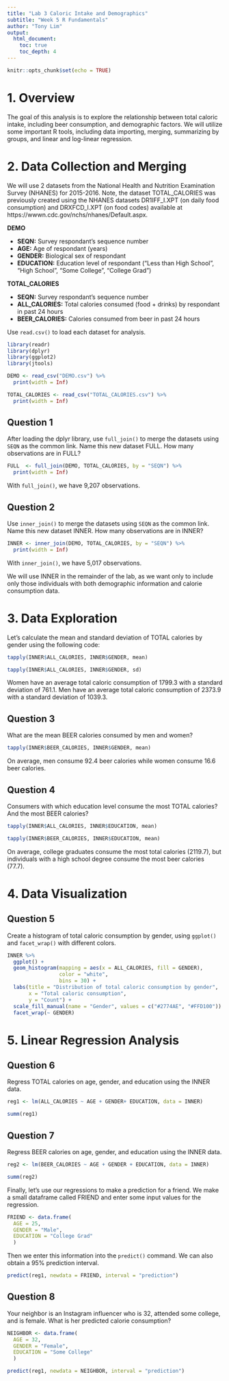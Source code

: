 ```yaml
---
title: "Lab 3 Caloric Intake and Demographics"
subtitle: "Week 5 R Fundamentals"
author: "Tony Lim"
output:
  html_document:
    toc: true
    toc_depth: 4
---
```


```r
knitr::opts_chunk$set(echo = TRUE)
```

# 1. Overview

The goal of this analysis is to explore the relationship between total caloric intake, including beer consumption, and demographic factors. We will utilize some important R tools, including data importing, merging, summarizing by groups, and linear and log-linear regression.

# 2. Data Collection and Merging
 
We will use 2 datasets from the National Health and Nutrition Examination Survey (NHANES) for 2015-2016. Note, the dataset TOTAL_CALORIES was previously created using the NHANES datasets DR1IFF_I.XPT (on daily food consumption) and DRXFCD_I.XPT (on food codes) available at https://wwwn.cdc.gov/nchs/nhanes/Default.aspx.

**DEMO** 

* **SEQN:**          Survey respondant's sequence number
* **AGE:**           Age of respondant (years)
* **GENDER:**        Biological sex of respondant
* **EDUCATION:**     Education level of respondant ("Less than High School", "High School", "Some College", "College Grad")

**TOTAL_CALORIES**

* **SEQN:**          Survey respondant's sequence number
* **ALL_CALORIES:**  Total calories consumed (food + drinks) by respondant in past 24 hours     
* **BEER_CALORIES:** Calories consumed from beer in past 24 hours

Use `read.csv()` to load each dataset for analysis.
```r
library(readr)
library(dplyr)
library(ggplot2)
library(jtools)
```

```r
DEMO <- read_csv("DEMO.csv") %>% 
  print(width = Inf)
```

```r
TOTAL_CALORIES <- read_csv("TOTAL_CALORIES.csv") %>%
  print(width = Inf)
```

## Question 1

After loading the dplyr library, use `full_join()` to merge the datasets using `SEQN` as the common link. Name this new dataset FULL. How many observations are in FULL?

```r
FULL  <- full_join(DEMO, TOTAL_CALORIES, by = "SEQN") %>%
  print(width = Inf)
```

With `full_join()`, we have 9,207 observations.

## Question 2

Use `inner_join()` to merge the datasets using `SEQN` as the common link. Name this new dataset INNER. How many observations are in INNER?

```r
INNER <- inner_join(DEMO, TOTAL_CALORIES, by = "SEQN") %>%
  print(width = Inf)
```

With `inner_join()`, we have 5,017 observations.

We will use INNER in the remainder of the lab, as we want only to include only those individuals with both demographic information and calorie consumption data.

# 3. Data Exploration

Let's calculate the mean and standard deviation of TOTAL calories by gender using the following code:

```r
tapply(INNER$ALL_CALORIES, INNER$GENDER, mean)

tapply(INNER$ALL_CALORIES, INNER$GENDER, sd)
```

Women have an average total caloric consumption of 1799.3 with a standard deviation of 761.1. Men have an average total caloric consumption of 2373.9 with a standard deviation of 1039.3. 

## Question 3

What are the mean BEER calories consumed by men and women?

```r
tapply(INNER$BEER_CALORIES, INNER$GENDER, mean)
```
On average, men consume 92.4 beer calories while women consume 16.6 beer calories.  

## Question 4

Consumers with which education level consume the most TOTAL calories? And the most BEER calories?

```r
tapply(INNER$ALL_CALORIES, INNER$EDUCATION, mean)
```

```R
tapply(INNER$BEER_CALORIES, INNER$EDUCATION, mean)
```

On average, college graduates consume the most total calories (2119.7), but individuals with a high school degree consume the most beer calories (77.7).

# 4. Data Visualization

## Question 5

Create a histogram of total caloric consumption by gender, using `ggplot()` and `facet_wrap()` with different colors.

```r
INNER %>%
  ggplot() +
  geom_histogram(mapping = aes(x = ALL_CALORIES, fill = GENDER), 
                 color = "white",
                 bins = 30) +
  labs(title = "Distribution of total caloric consumption by gender",
       x = "Total caloric consumption",
       y = "Count") +
  scale_fill_manual(name = "Gender", values = c("#2774AE", "#FFD100")) +
  facet_wrap(~ GENDER)
```

# 5. Linear Regression Analysis

## Question 6 

Regress TOTAL calories on age, gender, and education using the INNER data. 

```r
reg1 <- lm(ALL_CALORIES ~ AGE + GENDER+ EDUCATION, data = INNER)

summ(reg1)
```

## Question 7

Regress BEER calories on age, gender, and education using the INNER data.

```r
reg2 <- lm(BEER_CALORIES ~ AGE + GENDER + EDUCATION, data = INNER)

summ(reg2)
```

Finally, let's use our regressions to make a prediction for a friend. We make a small dataframe called FRIEND and enter some input values for the regression.

```r
FRIEND <- data.frame(
  AGE = 25,
  GENDER = "Male",
  EDUCATION = "College Grad"
  )
```

Then we enter this information into the `predict()` command. We can also obtain a 95% prediction interval.

```r
predict(reg1, newdata = FRIEND, interval = "prediction")
```

## Question 8

Your neighbor is an Instagram influencer who is 32, attended some college, and is female. What is her predicted calorie consumption?

```r
NEIGHBOR <- data.frame(
  AGE = 32,
  GENDER = "Female",
  EDUCATION = "Some College"
  )

predict(reg1, newdata = NEIGHBOR, interval = "prediction")
```
